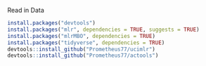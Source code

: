 Read in Data
```r
install.packages("devtools")
install.packages("mlr", dependencies = TRUE, suggests = TRUE)
install.packages("mlrMBO", dependencies = TRUE)
install.packages("tidyverse", dependencies = TRUE)
devtools::install_github("Prometheus77/ucimlr")
devtools::install_github("Prometheus77/actools")
```

